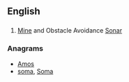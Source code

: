 ==English==

==={{acronym-old|en}}===
{{head|en}}

# {{context|military|lang=en}} [[Mine]] and Obstacle Avoidance [[Sonar]]

===Anagrams===
* [[Amos#English|Amos]] 
* [[soma#English|soma]], [[Soma#English|Soma]]